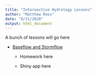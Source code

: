 ```yaml
---
title: "Interaactive Hydrology Lessons"
author: "Matthew Ross"
date: "8/11/2020"
output: html_document
---
```


A bunch of lessons will go here

- [Baseflow and Stormflow](hydrology/1_baseflow_stormflow/0_hydrograph_separation_lecture.html)

  - Homework here
  
  - Shiny app here